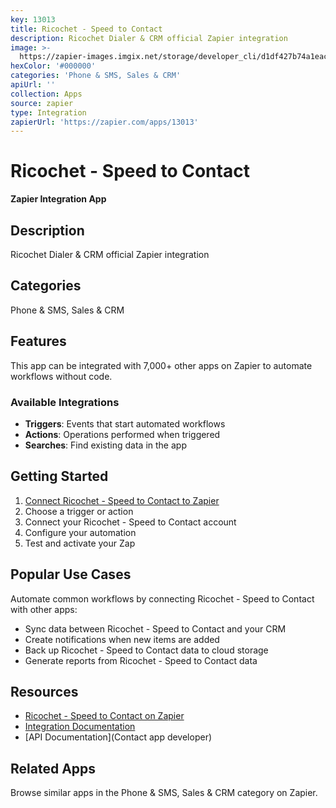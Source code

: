 ```yaml
---
key: 13013
title: Ricochet - Speed to Contact
description: Ricochet Dialer & CRM official Zapier integration
image: >-
  https://zapier-images.imgix.net/storage/developer_cli/d1df427b74a1eac3f18852c8b1f81b02.png?auto=format%2Ccompress&ixlib=python-3.0.0&q=50
hexColor: '#000000'
categories: 'Phone & SMS, Sales & CRM'
apiUrl: ''
collection: Apps
source: zapier
type: Integration
zapierUrl: 'https://zapier.com/apps/13013'
---
```

# Ricochet - Speed to Contact

**Zapier Integration App**

## Description

Ricochet Dialer & CRM official Zapier integration

## Categories

Phone & SMS, Sales & CRM

## Features

This app can be integrated with 7,000+ other apps on Zapier to automate workflows without code.

### Available Integrations

- **Triggers**: Events that start automated workflows
- **Actions**: Operations performed when triggered
- **Searches**: Find existing data in the app

## Getting Started

1. [Connect Ricochet - Speed to Contact to Zapier](https://zapier.com/apps/13013)
2. Choose a trigger or action
3. Connect your Ricochet - Speed to Contact account
4. Configure your automation
5. Test and activate your Zap

## Popular Use Cases

Automate common workflows by connecting Ricochet - Speed to Contact with other apps:

- Sync data between Ricochet - Speed to Contact and your CRM
- Create notifications when new items are added
- Back up Ricochet - Speed to Contact data to cloud storage
- Generate reports from Ricochet - Speed to Contact data

## Resources

- [Ricochet - Speed to Contact on Zapier](https://zapier.com/apps/13013)
- [Integration Documentation](https://zapier.com/apps/13013/integrations)
- [API Documentation](Contact app developer)

## Related Apps

Browse similar apps in the Phone & SMS, Sales & CRM category on Zapier.
